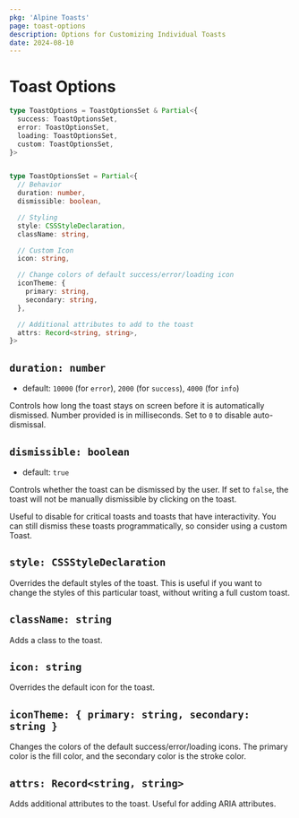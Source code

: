 ```yaml
---
pkg: 'Alpine Toasts'
page: toast-options
description: Options for Customizing Individual Toasts
date: 2024-08-10
---
```


# Toast Options

```ts
type ToastOptions = ToastOptionsSet & Partial<{
  success: ToastOptionsSet,
  error: ToastOptionsSet,
  loading: ToastOptionsSet,
  custom: ToastOptionsSet,
}>


type ToastOptionsSet = Partial<{
  // Behavior
  duration: number,
  dismissible: boolean,

  // Styling
  style: CSSStyleDeclaration,
  className: string,

  // Custom Icon
  icon: string,

  // Change colors of default success/error/loading icon
  iconTheme: {
    primary: string,
    secondary: string,
  },

  // Additional attributes to add to the toast
  attrs: Record<string, string>,
}>
```

## `duration: number`

- default: `10000` (for `error`), `2000` (for `success`), `4000` (for `info`)

Controls how long the toast stays on screen before it is automatically dismissed. Number provided is in milliseconds. Set to `0` to disable auto-dismissal.

## `dismissible: boolean`

- default: `true`

Controls whether the toast can be dismissed by the user. If set to `false`, the toast will not be manually dismissible by clicking on the toast.

Useful to disable for critical toasts and toasts that have interactivity. You can still dismiss these toasts programmatically, so consider using a custom Toast.

## `style: CSSStyleDeclaration`

Overrides the default styles of the toast. This is useful if you want to change the styles of this particular toast, without writing a full custom toast.

## `className: string`

Adds a class to the toast.

## `icon: string`

Overrides the default icon for the toast.

## `iconTheme: { primary: string, secondary: string }`

Changes the colors of the default success/error/loading icons. The primary color is the fill color, and the secondary color is the stroke color.

## `attrs: Record<string, string>`

Adds additional attributes to the toast. Useful for adding ARIA attributes.
